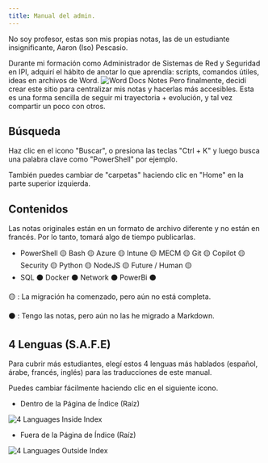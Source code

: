 ```yaml
---
title: Manual del admin.
---
```


<Callout type="warn">
No soy profesor, estas son mis propias notas, las de un estudiante insignificante, Aaron (Iso) Pescasio.
</Callout>

Durante mi formación como Administrador de Sistemas de Red y Seguridad en IPI, adquirí el hábito de anotar lo que aprendía: scripts, comandos útiles, ideas en archivos de Word.
![Word Docs Notes](/images/word.png)
Pero finalmente, decidí crear este sitio para centralizar mis notas y hacerlas más accesibles.
Esta es una forma sencilla de seguir mi trayectoria + evolución, y tal vez compartir un poco con otros.

## Búsqueda 

Haz clic en el icono "Buscar", o presiona las teclas "Ctrl + K" y luego busca una palabra clave como "PowerShell" por ejemplo.

También puedes cambiar de "carpetas" haciendo clic en "Home" en la parte superior izquierda.

## Contenidos
Las notas originales están en un formato de archivo diferente y no están en francés. Por lo tanto, tomará algo de tiempo publicarlas.
- PowerShell 🟡
Bash 🟡
Azure 🟡
Intune 🟡
MECM 🟡
Git 🟡
Copilot 🟡
Security 🟡
Python 🟡
NodeJS 🟡
Future / Human 🟡
- SQL ⚫
Docker ⚫
Network ⚫
PowerBi ⚫

<Callout type="tip">
🟡 : La migración ha comenzado, pero aún no está completa.

⚫ : Tengo las notas, pero aún no las he migrado a Markdown.
</Callout>

## 4 Lenguas (S.A.F.E)

Para cubrir más estudiantes, elegí estos 4 lenguas más hablados (español, árabe, francés, inglés) para las traducciones de este manual.

Puedes cambiar fácilmente haciendo clic en el siguiente icono.

- Dentro de la Página de Índice (Raíz)

![4 Languages Inside Index](/images/4languages_inside_index.png)

- Fuera de la Página de Índice (Raíz)

![4 Languages Outside Index](/images/4languages_outside_index.png)

<LearningCycle lang="es" />
<CultureCycle lang="es" />
